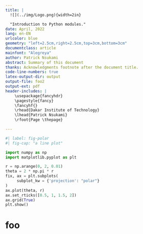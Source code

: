 ```yaml
---
title: |
  ![](../img/Logo.png){width=2in}

  "Introduction to Python modules."
date: April, 2022
lang: en-EN
urlcolor: blue
geometry: "left=2.5cm,right=2.5cm,top=3cm,bottom=3cm"
documentclass: article
mainfont: "Alegreya"
author: Patrick Nsukami
abstract: Summary of this document
thanks: Acknowledgments footnote after the document title.
code-line-numbers: true
latex-output-dir: output
output-file: foo2
output-ext: pdf
header-includes: |
    \usepackage{fancyhdr}
    \pagestyle{fancy}
    \fancyhf{}
    \rhead{Dakar Institute of Technology}
    \lhead{Patrick Nsukami}
    \rfoot{Page \thepage}

---
```


```python
#| label: fig-polar
#| fig-cap: "a line plot"

import numpy as np
import matplotlib.pyplot as plt

r = np.arange(0, 2, 0.01)
theta = 2 * np.pi * r
fix, ax = plt.subplots(
     subplot_kw = {'projection': "polar"}
)
ax.plot(theta, r)
ax.set_rticks([0.5, 1, 1.5, 2])
ax.grid(True)
plt.show()
```

\newpage

# foo
